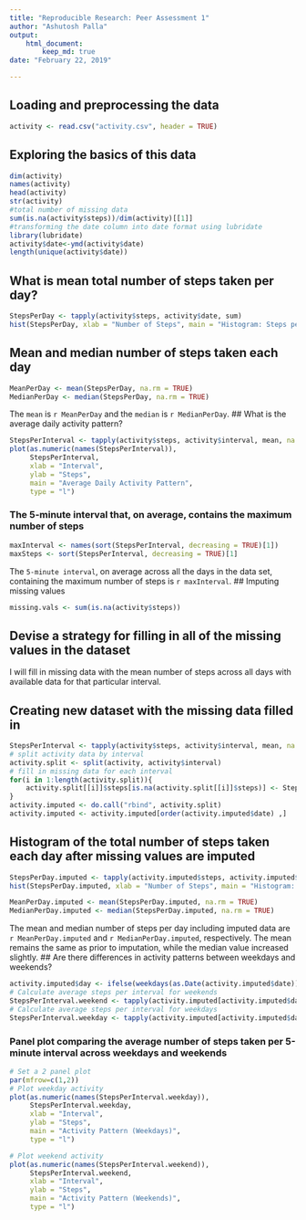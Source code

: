```yaml
---
title: "Reproducible Research: Peer Assessment 1"
author: "Ashutosh Palla"
output:
    html_document:
        keep_md: true 
date: "February 22, 2019"

---
```


## Loading and preprocessing the data
```r
activity <- read.csv("activity.csv", header = TRUE)
```
## Exploring the basics of this data
```r
dim(activity)
names(activity)
head(activity)
str(activity)
#total number of missing data
sum(is.na(activity$steps))/dim(activity)[[1]]
#transforming the date column into date format using lubridate
library(lubridate)
activity$date<-ymd(activity$date)
length(unique(activity$date))
```
## What is mean total number of steps taken per day?
```r
StepsPerDay <- tapply(activity$steps, activity$date, sum)
hist(StepsPerDay, xlab = "Number of Steps", main = "Histogram: Steps per Day")
```
## Mean and median number of steps taken each day
```r
MeanPerDay <- mean(StepsPerDay, na.rm = TRUE)
MedianPerDay <- median(StepsPerDay, na.rm = TRUE)
```
The `mean` is `r MeanPerDay` and the `median` is `r MedianPerDay`.
## What is the average daily activity pattern?
```r
StepsPerInterval <- tapply(activity$steps, activity$interval, mean, na.rm = TRUE)
plot(as.numeric(names(StepsPerInterval)), 
     StepsPerInterval, 
     xlab = "Interval", 
     ylab = "Steps", 
     main = "Average Daily Activity Pattern", 
     type = "l")
```
### The 5-minute interval that, on average, contains the maximum number of steps
```r
maxInterval <- names(sort(StepsPerInterval, decreasing = TRUE)[1])
maxSteps <- sort(StepsPerInterval, decreasing = TRUE)[1]
```
The `5-minute interval`, on average across all the days in the data set, containing the maximum number of steps is `r maxInterval`.
## Imputing missing values
```r
missing.vals <- sum(is.na(activity$steps))
```
## Devise a strategy for filling in all of the missing values in the dataset
I will fill in missing data with the mean number of steps across all days with available data for that particular interval.

## Creating new dataset with the missing data filled in
```r
StepsPerInterval <- tapply(activity$steps, activity$interval, mean, na.rm = TRUE)
# split activity data by interval
activity.split <- split(activity, activity$interval)
# fill in missing data for each interval
for(i in 1:length(activity.split)){
    activity.split[[i]]$steps[is.na(activity.split[[i]]$steps)] <- StepsPerInterval[i]
}
activity.imputed <- do.call("rbind", activity.split)
activity.imputed <- activity.imputed[order(activity.imputed$date) ,]
```
## Histogram of the total number of steps taken each day after missing values are imputed
```r
StepsPerDay.imputed <- tapply(activity.imputed$steps, activity.imputed$date, sum)
hist(StepsPerDay.imputed, xlab = "Number of Steps", main = "Histogram: Steps per Day (Imputed data)")
```

```r
MeanPerDay.imputed <- mean(StepsPerDay.imputed, na.rm = TRUE)
MedianPerDay.imputed <- median(StepsPerDay.imputed, na.rm = TRUE)
```
The mean and median number of steps per day including imputed data are `r MeanPerDay.imputed` and `r MedianPerDay.imputed`, respectively. The mean remains the same as prior to imputation, while the median value increased slightly.
## Are there differences in activity patterns between weekdays and weekends?
```r
activity.imputed$day <- ifelse(weekdays(as.Date(activity.imputed$date)) == "Saturday" | weekdays(as.Date(activity.imputed$date)) == "Sunday", "weekend", "weekday")
# Calculate average steps per interval for weekends
StepsPerInterval.weekend <- tapply(activity.imputed[activity.imputed$day == "weekend" ,]$steps, activity.imputed[activity.imputed$day == "weekend" ,]$interval, mean, na.rm = TRUE)
# Calculate average steps per interval for weekdays
StepsPerInterval.weekday <- tapply(activity.imputed[activity.imputed$day == "weekday" ,]$steps, activity.imputed[activity.imputed$day == "weekday" ,]$interval, mean, na.rm = TRUE)
```
### Panel plot comparing the average number of steps taken per 5-minute interval across weekdays and weekends
```r
# Set a 2 panel plot
par(mfrow=c(1,2))
# Plot weekday activity
plot(as.numeric(names(StepsPerInterval.weekday)), 
     StepsPerInterval.weekday, 
     xlab = "Interval", 
     ylab = "Steps", 
     main = "Activity Pattern (Weekdays)", 
     type = "l")

# Plot weekend activity
plot(as.numeric(names(StepsPerInterval.weekend)), 
     StepsPerInterval.weekend, 
     xlab = "Interval", 
     ylab = "Steps", 
     main = "Activity Pattern (Weekends)", 
     type = "l")
```
